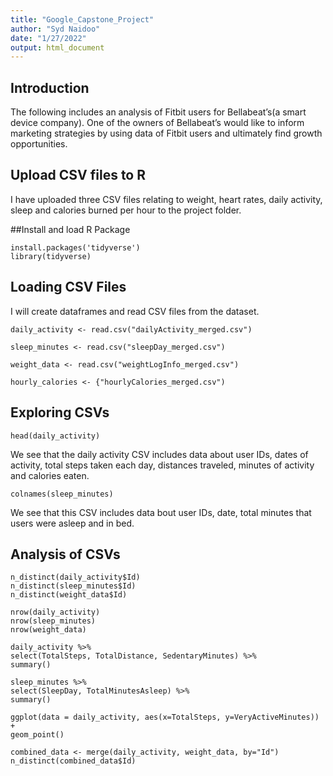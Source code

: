 ```yaml
---
title: "Google_Capstone_Project"
author: "Syd Naidoo"
date: "1/27/2022"
output: html_document
---
```


## Introduction
The following includes an analysis of Fitbit users for Bellabeat's(a smart device company). One of the owners of Bellabeat's would like to inform marketing strategies by using data of Fitbit users and ultimately find growth opportunities.  


## Upload CSV files to R
I have uploaded three CSV files relating to weight, heart rates, daily activity, sleep and calories burned per hour to the project folder. 

##Install and load R Package

```Using

install.packages('tidyverse')
library(tidyverse)
```

## Loading CSV Files
I will create dataframes and read CSV files from the dataset. 

```read

daily_activity <- read.csv("dailyActivity_merged.csv")

sleep_minutes <- read.csv("sleepDay_merged.csv")

weight_data <- read.csv("weightLogInfo_merged.csv")

hourly_calories <- {"hourlyCalories_merged.csv")
```

## Exploring CSVs

```daily_activtiy

head(daily_activity)
```
We see that the daily activity CSV includes data about user IDs, dates of activity, total steps taken each day, distances traveled, minutes of activity and calories eaten. 

```sleep_minutes
colnames(sleep_minutes)
```
We see that this CSV includes data bout user IDs, date, total minutes that users were asleep and in bed. 

## Analysis of CSVs

```How

n_distinct(daily_activity$Id)
n_distinct(sleep_minutes$Id)
n_distinct(weight_data$Id)
```

```How

nrow(daily_activity)
nrow(sleep_minutes)
nrow(weight_data)
```

```Quick

daily_activity %>%
select(TotalSteps, TotalDistance, SedentaryMinutes) %>%
summary()

sleep_minutes %>%
select(SleepDay, TotalMinutesAsleep) %>%
summary()
```

```PLotting

ggplot(data = daily_activity, aes(x=TotalSteps, y=VeryActiveMinutes)) +
geom_point()
```

```Merging

combined_data <- merge(daily_activity, weight_data, by="Id")
n_distinct(combined_data$Id)
```

